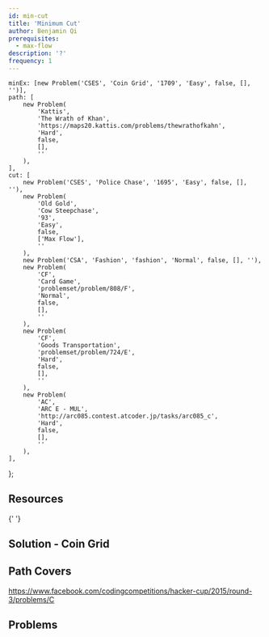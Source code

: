 ```yaml
---
id: min-cut
title: 'Minimum Cut'
author: Benjamin Qi
prerequisites:
  - max-flow
description: '?'
frequency: 1
---
```



	minEx: [new Problem('CSES', 'Coin Grid', '1709', 'Easy', false, [], '')],
	path: [
		new Problem(
			'Kattis',
			'The Wrath of Khan',
			'https://maps20.kattis.com/problems/thewrathofkahn',
			'Hard',
			false,
			[],
			''
		),
	],
	cut: [
		new Problem('CSES', 'Police Chase', '1695', 'Easy', false, [], ''),
		new Problem(
			'Old Gold',
			'Cow Steepchase',
			'93',
			'Easy',
			false,
			['Max Flow'],
			''
		),
		new Problem('CSA', 'Fashion', 'fashion', 'Normal', false, [], ''),
		new Problem(
			'CF',
			'Card Game',
			'problemset/problem/808/F',
			'Normal',
			false,
			[],
			''
		),
		new Problem(
			'CF',
			'Goods Transportation',
			'problemset/problem/724/E',
			'Hard',
			false,
			[],
			''
		),
		new Problem(
			'AC',
			'ARC E - MUL',
			'http://arc085.contest.atcoder.jp/tasks/arc085_c',
			'Hard',
			false,
			[],
			''
		),
	],
};

<Problems problems={problems.minEx} />

## Resources

<Resources>
	<Resource
		source="CPC"
		title="10 - Network Flow"
		url="10_graphs_3_network_flow"
	>
		{' '}
	</Resource>
	<Resource source="CPH" title="20 - Flows & Cuts"></Resource>
	<Resource
		source="Wikipedia"
		url="https://en.wikipedia.org/wiki/Closure_problem"
		title="Closure Problem"
	></Resource>
</Resources>

## Solution - Coin Grid

<IncompleteSection>

</IncompleteSection>

## Path Covers

<Resources>
	<Resource source="CPH" title="20.4 - Path Covers" starred></Resource>
	<Resource
		source="Wikpedia"
		title="Dilworth's Theorem"
		url="https://en.wikipedia.org/wiki/Dilworth%27s_theorem#Proof_via_K%C5%91nig's_theorem"
	></Resource>
</Resources>

<Problems problems={problems.path} />

https://www.facebook.com/codingcompetitions/hacker-cup/2015/round-3/problems/C

## Problems

<Problems problems={problems.cut} />
